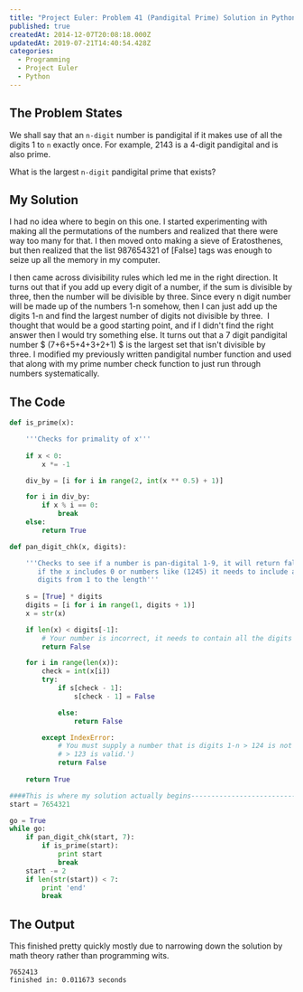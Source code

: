 ```yaml
---
title: "Project Euler: Problem 41 (Pandigital Prime) Solution in Python"
published: true
createdAt: 2014-12-07T20:08:18.000Z
updatedAt: 2019-07-21T14:40:54.428Z
categories:
  - Programming
  - Project Euler
  - Python
---
```


## The Problem States

We shall say that an `n-digit` number is pandigital if it makes use of all the digits 1 to `n` exactly once. For
example, 2143 is a 4-digit pandigital and is also prime.

What is the largest `n-digit` pandigital prime that exists?

## My Solution

I had no idea where to begin on this one. I started experimenting with making all the permutations of the numbers and
realized that there were way too many for that. I then moved onto making a sieve of Eratosthenes, but then realized
that the list 987654321 of [False] tags was enough to seize up all the memory in my computer.

I then came across divisibility rules which led me in the right direction. It turns out that if you add up every
digit of a number, if the sum is divisible by three, then the number will be divisible by three. Since every n digit
number will be made up of the numbers 1-n somehow, then I can just add up the digits 1-n and find the largest number
of digits not divisible by three.  I thought that would be a good starting point, and if I didn't find the right
answer then I would try something else. It turns out that a 7 digit pandigital number $ (7+6+5+4+3+2+1) $
is the largest set that isn't divisible by three. I modified my previously written pandigital number function and
used that along with my prime number check function to just run through numbers systematically.

## The Code

```python
def is_prime(x):

    '''Checks for primality of x'''
    
    if x < 0:
        x *= -1

    div_by = [i for i in range(2, int(x ** 0.5) + 1)]

    for i in div_by:
        if x % i == 0:
            break
    else:
        return True

def pan_digit_chk(x, digits):

    '''Checks to see if a number is pan-digital 1-9, it will return false
       if the x includes 0 or numbers like (1245) it needs to include all
       digits from 1 to the length'''
    
    s = [True] * digits
    digits = [i for i in range(1, digits + 1)]
    x = str(x)

    if len(x) < digits[-1]:
        # Your number is incorrect, it needs to contain all the digits 1-n
        return False

    for i in range(len(x)):
        check = int(x[i])
        try:
            if s[check - 1]:
                s[check - 1] = False

            else:
                return False

        except IndexError:
            # You must supply a number that is digits 1-n > 124 is not valid
            # > 123 is valid.')
            return False
   
    return True

####This is where my solution actually begins-----------------------------------
start = 7654321

go = True
while go:
    if pan_digit_chk(start, 7):
        if is_prime(start):
            print start
            break
    start -= 2
    if len(str(start)) < 7:
        print 'end'
        break
```

## The Output

This finished pretty quickly mostly due to narrowing down the solution by math theory rather than programming
wits.

```text
7652413
finished in: 0.011673 seconds
```
